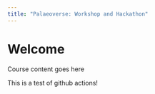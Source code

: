 ```yaml
---
title: "Palaeoverse: Workshop and Hackathon"
---
```


# Welcome

Course content goes here

This is a test of github actions!
